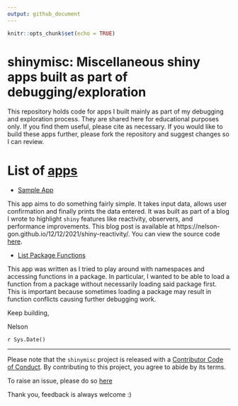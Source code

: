 ```yaml
---
output: github_document
---
```


```r
knitr::opts_chunk$set(echo = TRUE)
```

# shinymisc: Miscellaneous shiny apps built as part of debugging/exploration 

This repository holds code for apps I built mainly as part of my debugging and exploration process. They are shared here for educational purposes only. If you find them useful, please cite as necessary. If you would like to build these apps further, please fork the repository and suggest changes so I can review.

# List of [apps](https://github.com/Nelson-Gon/shinymisc/blob/main/apps)

* [Sample App](https://nelson-gon.shinyapps.io/sampleapp)

This app aims to do something fairly simple. It takes input data, allows user confirmation and finally prints the data entered. It was built as part of a blog I wrote to highlight `shiny` features like reactivity, observers, and performance improvements. This blog post is available at https://nelson-gon.github.io/12/12/2021/shiny-reactivity/. You can view the source code [here](https://github.com/Nelson-Gon/shinymisc/blob/main/apps/sample_app.R).  

* [List Package Functions](https://github.com/Nelson-Gon/shinymisc/blob/main/apps/list_functions.R)

This app was written as I tried to play around with namespaces and accessing functions in a package. In particular, I wanted to be able to load a function from a package without necessarily loading said package first. This is important because sometimes loading a package may result in function conflicts causing further debugging work.


Keep building,

Nelson 

`r Sys.Date()`


---

Please note that the `shinymisc` project is released with a [Contributor Code of Conduct](https://github.com/Nelson-Gon/shinymisc/blob/main/.github/CODE_OF_CONDUCT.md).
By contributing to this project, you agree to abide by its terms.



To raise an issue, please do so
[here](https://github.com/Nelson-Gon/shinymisc/issues)

Thank you, feedback is always welcome :)

